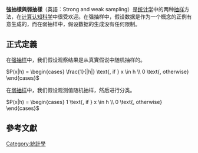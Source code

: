 {{Unreferenced|time=2020-12-15T01:13:44+00:00}}
'''強抽樣與弱抽樣'''（英語：Strong and weak sampling）是[[统计学|统计学]]中的两种[[抽样|抽样]]方法，在[[计算认知科学|计算认知科学]]中很受欢迎。在强抽样中，假设数据是作为一个概念的正例有意生成的，而在弱抽样中，假设数据的生成没有任何限制。

==正式定義==
在[[强抽样|强抽样]]中，我们假设观察结果是从真實假说中随机抽样的。

<math>P(x|h) = \begin{cases} \frac{1}{|h|} \text{, if } x \in h \\ 0 \text{, otherwise} \end{cases}</math>

在[[弱抽样|弱抽样]]中，我们假设观测值随机抽样，然后进行分类。

<math>P(x|h) = \begin{cases} 1 \text{, if } x \in h \\ 0 \text{, otherwise} \end{cases}</math>

==參考文獻==
{{reflist}}

[[Category:統計學|Category:統計學]]